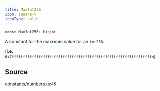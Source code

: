 ```yaml
---
title: MaxInt256
icon: square-v
iconType: solid
---
```


```ts
const MaxInt256: bigint;
```

A constant for the maximum value for an `int256`.

(**i.e.** `0x7fffffffffffffffffffffffffffffffffffffffffffffffffffffffffffffffn`)

## Source

[constants/numbers.ts:45](https://github.com/dominant-strategies/quais.js/blob/efab3247fa7ea8c0c680c58d030bd569a590a580/src/constants/numbers.ts#L45)

